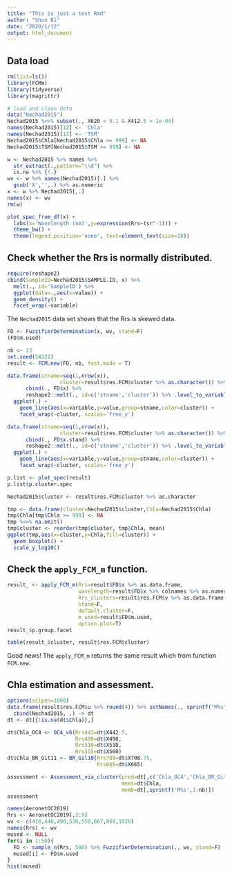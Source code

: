 ```yaml
---
title: "This is just a test Rmd"
author: "Shun Bi"
date: "2020/1/12"
output: html_document
---
```


## Data load

```r
rm(list=ls())
library(FCMm)
library(tidyverse)
library(magrittr)

# load and clean data
data("Nechad2015")
Nechad2015 %<>% subset(., X620 < 0.1 & X412.5 > 1e-04)
names(Nechad2015)[12] <- 'Chla'
names(Nechad2015)[13] <- 'TSM'
Nechad2015$Chla[Nechad2015$Chla >= 999] <- NA
Nechad2015$TSM[Nechad2015$TSM >= 999] <- NA

w <- Nechad2015 %>% names %>%
  str_extract(.,pattern="\\d") %>%
  is.na %>% {!.}
wv <- w %>% names(Nechad2015)[.] %>%
  gsub('X','',.) %>% as.numeric
x <- w %>% Nechad2015[,.]
names(x) <- wv
rm(w)

plot_spec_from_df(x) + 
  labs(x='Wavelength (nm)',y=expression(Rrs~(sr^-1))) + 
  theme_bw() + 
  theme(legend.position='none', text=element_text(size=18))
```

## Check whether the Rrs is normally distributed.

```r
require(reshape2)
cbind(SampleID=Nechad2015$SAMPLE.ID, x) %>%
  melt(., id='SampleID') %>%
  ggplot(data=.,aes(x=value)) + 
  geom_density() + 
  facet_wrap(~variable)
```

The `Nechad2015` data set shows that the Rrs is skewed data.

```r
FD <- FuzzifierDetermination(x, wv, stand=F)
(FD$m.used)
```


```r
nb <- 13
set.seed(54321)
result <- FCM.new(FD, nb, fast.mode = T)

data.frame(stname=seq(1,nrow(x)),
                 cluster=result$res.FCM$cluster %>% as.character()) %>%
      cbind(., FD$x) %>%
      reshape2::melt(., id=c('stname','cluster')) %>% .level_to_variable() %>%
  ggplot(.) +
    geom_line(aes(x=variable,y=value,group=stname,color=cluster)) + 
    facet_wrap(~cluster, scales='free_y')

data.frame(stname=seq(1,nrow(x)),
                 cluster=result$res.FCM$cluster %>% as.character()) %>%
      cbind(., FD$x.stand) %>%
      reshape2::melt(., id=c('stname','cluster')) %>% .level_to_variable() %>%
  ggplot(.) +
    geom_line(aes(x=variable,y=value,group=stname,color=cluster)) + 
    facet_wrap(~cluster, scales='free_y')

p.list <- plot_spec(result)
p.list$p.cluster.spec

Nechad2015$cluster <- result$res.FCM$cluster %>% as.character

tmp <- data.frame(cluster=Nechad2015$cluster,Chla=Nechad2015$Chla)
tmp$Chla[tmp$Chla >= 999] <- NA
tmp %<>% na.omit()
tmp$cluster <- reorder(tmp$cluster, tmp$Chla, mean)
ggplot(tmp,aes(x=cluster,y=Chla,fill=cluster)) + 
  geom_boxplot() + 
  scale_y_log10()
```

## Check the `apply_FCM_m` function.

```r
result_ <- apply_FCM_m(Rrs=result$FD$x %>% as.data.frame,
                       wavelength=result$FD$x %>% colnames %>% as.numeric,
                       Rrs_clusters=result$res.FCM$v %>% as.data.frame,
                       stand=F,
                       default.cluster=F,
                       m_used=result$FD$m.used,
                       option.plot=T)
result_$p.group.facet

table(result_$cluster, result$res.FCM$cluster)
```

Good news! The `apply_FCM_m` returns the same result which from function `FCM.new`.

## Chla estimation and assessment.

```r
options(scipen=1000)
data.frame(result$res.FCM$u %>% round(4)) %>% setNames(., sprintf("M%s",1:nb)) %>%
  cbind(Nechad2015, .) -> dt
dt <- dt[{!is.na(dt$Chla)},]

dt$Chla_OC4 <- OC4_v6(Rrs443=dt$X442.5,
                      Rrs490=dt$X490,
                      Rrs510=dt$X510,
                      Rrs555=dt$X560)
dt$Chla_BR_Git11 <- BR_Gil10(Rrs709=dt$X708.75, 
                             Rrs665=dt$X665)

assessment <- Assessment_via_cluster(pred=dt[,c('Chla_OC4','Chla_BR_Git11')],
                                     meas=dt$Chla,
                                     memb=dt[,sprintf('M%s',1:nb)])
assessment

```

```r
names(AeronetOC2019)
Rrs <- AeronetOC2019[,2:9]
wv <- c(410,440,490,530,550,667,869,1020)
names(Rrs) <- wv
mused <- NULL
for(i in 1:50){
  FD <- sample_n(Rrs, 500) %>% FuzzifierDetermination(., wv, stand=F)
  mused[i] <- FD$m.used
}
hist(mused)
```
